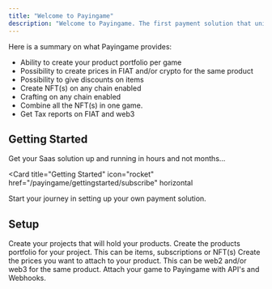```yaml
---
title: "Welcome to Payingame"
description: "Welcome to Payingame. The first payment solution that unifies FIAT and crypto payments. It allows users as well to create NFT(s) on any platform and unifies them in the same game."
---
```


Here is a summary on what Payingame provides:

- Ability to create your product portfolio per game
- Possibility to create prices in FIAT and/or crypto for the same product
- Possibility to give discounts on items
- Create NFT(s) on any chain enabled
- Crafting on any chain enabled
- Combine all the NFT(s) in one game.
- Get Tax reports on FIAT and web3

## Getting Started

Get your Saas solution up and running in hours and not months...

<Card
  title="Getting Started"
  icon="rocket"
  href="/payingame/gettingstarted/subscribe"
  horizontal
>
  Start your journey in setting up your own payment solution.
</Card>

## Setup

<Columns cols={2}>
  <Card title="Projects" icon="briefcase" href="/development">
    Create your projects that will hold your products.
  </Card>
  <Card title="Products" icon="box" href="/essentials/settings">
    Create the products portfolio for your project. This can be items,
    subscriptions or NFT(s)
  </Card>
  <Card title="Prices" icon="dollar-sign" href="/essentials/navigation">
    Create the prices you want to attach to your product. This can be web2
    and/or web3 for the same product.
  </Card>
  <Card
    title="API and Webhooks"
    icon="terminal"
    href="/api-reference/introduction"
  >
    Attach your game to Payingame with API's and Webhooks.
  </Card>
</Columns>
